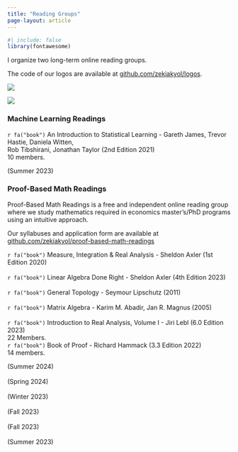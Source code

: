 ```yaml
---
title: "Reading Groups"
page-layout: article
---
```


```r
#| include: false
library(fontawesome)
```

I organize two long-term online reading groups.

The code of our logos are available at [github.com/zekiakyol/logos](https://github.com/zekiakyol/logos){target="_blank"}.

::: {layout-ncol=2}
![](logos_png/mlreadings_logo.png)

![](logos_png/proofbasedmath_readings_logo.png)
:::

### **Machine Learning Readings**

::: {.d-flex .justify-content-between}
::: {}
`r fa("book")` An Introduction to Statistical Learning - Gareth James, Trevor Hastie, Daniela Witten, <br>
Rob Tibshirani, Jonathan Taylor (2nd Edition 2021) <br> 
10 members.
:::
::: {.text-end}
(Summer 2023) <br> 
:::
:::

### **Proof-Based Math Readings**

Proof-Based Math Readings is a free and independent online reading group where we study mathematics required in economics master's/PhD programs using an intuitive approach.

Our syllabuses and application form are available at [github.com/zekiakyol/proof-based-math-readings](https://github.com/zekiakyol/proof-based-math-readings)

::: {.d-flex .justify-content-between}
::: {}
`r fa("book")` Measure, Integration & Real Analysis - Sheldon Axler (1st Edition 2020) <br> <br>
`r fa("book")` Linear Algebra Done Right - Sheldon Axler (4th Edition 2023) <br> <br>
`r fa("book")` General Topology - Seymour Lipschutz (2011) <br> <br>
`r fa("book")` Matrix Algebra - Karim M. Abadir, Jan R. Magnus (2005) <br> <br>
`r fa("book")` Introduction to Real Analysis, Volume I - Jiri Lebl (6.0 Edition 2023) <br> 
22 Members. <br>
`r fa("book")` Book of Proof - Richard Hammack (3.3 Edition 2022) <br> 
14 members. <br>
:::
::: {.text-end}
(Summer 2024) <br> <br>
(Spring 2024) <br> <br>
(Winter 2023) <br> <br>
(Fall 2023) <br> <br>
(Fall 2023) <br> <br>
(Summer 2023) <br> <br>
:::
:::
